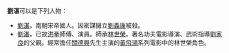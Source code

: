 '''劉湛'''可以是下列人物：

* [[劉湛_(南朝宋)|劉湛]]，南朝宋帝國人。因密謀擁立[[劉義康|劉義康]]被殺。
* [[劉湛_(武術家)|劉湛]]，已故[[洪拳|洪拳]]師傅、演員。師承[[林世榮|林世榮]]。著名功夫電影導演、武術指導[[劉家良|劉家良]]的父親。經常擔任[[關德興|關德興]]先生主演的[[黃飛鴻|黃飛鴻]]系列電影中的林世榮角色。

{{disambig|Cat=二字劉姓人名消歧義}}